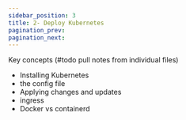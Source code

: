 ---
sidebar_position: 3
title: 2- Deploy Kubernetes
pagination_prev:
pagination_next:
---

Key concepts (#todo pull notes from individual files)

- Installing Kubernetes
- the config file
- Applying changes and updates
- ingress
- Docker vs containerd
